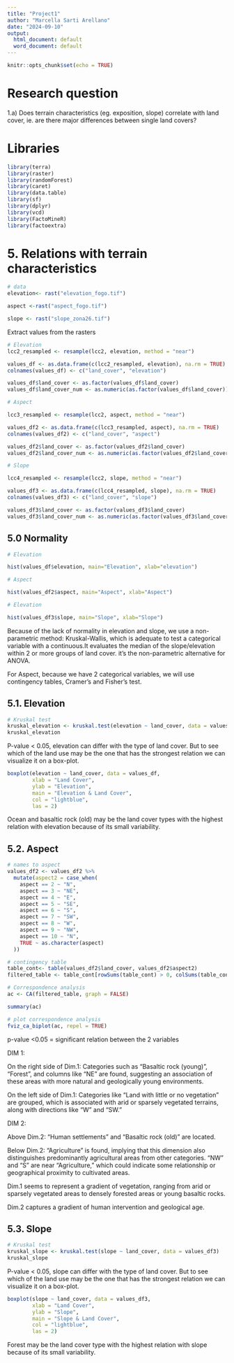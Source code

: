 ---
title: "Project1"
author: "Marcella Sarti Arellano"
date: "2024-09-10"
output:
  html_document: default
  word_document: default
---

```{r setup, include=FALSE}
knitr::opts_chunk$set(echo = TRUE)
```

# Research question
1.a)
Does terrain characteristics (eg. exposition, slope) correlate with land cover, ie. are there major differences between single land covers?

# Libraries
```{r}
library(terra)
library(raster)
library(randomForest)
library(caret)
library(data.table)
library(sf)
library(dplyr)
library(vcd)
library(FactoMineR)
library(factoextra)
```

# 5. Relations with terrain characteristics

```{r}
# data
elevation<- rast("elevation_fogo.tif")

aspect <-rast("aspect_fogo.tif")

slope <- rast("slope_zona26.tif")

```

Extract values from the rasters

```{r}
# Elevation 
lcc2_resampled <- resample(lcc2, elevation, method = "near")

values_df <- as.data.frame(c(lcc2_resampled, elevation), na.rm = TRUE)
colnames(values_df) <- c("land_cover", "elevation")

values_df$land_cover <- as.factor(values_df$land_cover)
values_df$land_cover_num <- as.numeric(as.factor(values_df$land_cover))

# Aspect

lcc3_resampled <- resample(lcc2, aspect, method = "near")

values_df2 <- as.data.frame(c(lcc3_resampled, aspect), na.rm = TRUE)
colnames(values_df2) <- c("land_cover", "aspect")

values_df2$land_cover <- as.factor(values_df2$land_cover)
values_df2$land_cover_num <- as.numeric(as.factor(values_df2$land_cover))

# Slope

lcc4_resampled <- resample(lcc2, slope, method = "near")

values_df3 <- as.data.frame(c(lcc4_resampled, slope), na.rm = TRUE)
colnames(values_df3) <- c("land_cover", "slope")

values_df3$land_cover <- as.factor(values_df3$land_cover)
values_df3$land_cover_num <- as.numeric(as.factor(values_df3$land_cover))


```

## 5.0 Normality 

```{r}
# Elevation

hist(values_df$elevation, main="Elevation", xlab="elevation")

```
```{r}
# Aspect

hist(values_df2$aspect, main="Aspect", xlab="Aspect")

```

```{r}
# Elevation

hist(values_df3$slope, main="Slope", xlab="Slope")

```
Because of the lack of normality in elevation and slope, we use a non-parametric method: Kruskal-Wallis, which is adequate to test a categorical variable with a continuous.It evaluates the median of the slope/elevation within 2 or more groups of land cover. it's the non-parametric alternative for ANOVA.

For Aspect, because we have 2 categorical variables, we will use contingency tables, Cramer's and Fisher's test.

## 5.1. Elevation


```{r}
# Kruskal test
kruskal_elevation <- kruskal.test(elevation ~ land_cover, data = values_df)
kruskal_elevation
```
P-value < 0.05, elevation can differ with the type of land cover. But to see which of the land use may be the one that has the strongest relation we can visualize it on a box-plot.

```{r}
boxplot(elevation ~ land_cover, data = values_df, 
        xlab = "Land Cover", 
        ylab = "Elevation", 
        main = "Elevation & Land Cover",
        col = "lightblue", 
        las = 2)
```
Ocean and basaltic rock (old) may be the land cover types with the highest relation with elevation because of its small variability.

## 5.2. Aspect

```{r}
# names to aspect
values_df2 <- values_df2 %>%
  mutate(aspect2 = case_when(
    aspect == 2 ~ "N",
    aspect == 3 ~ "NE",
    aspect == 4 ~ "E",
    aspect == 5 ~ "SE",
    aspect == 6 ~ "S",
    aspect == 7 ~ "SW",
    aspect == 8 ~ "W",
    aspect == 9 ~ "NW",
    aspect == 10 ~ "N",
    TRUE ~ as.character(aspect)
  ))

# contingency table
table_cont<- table(values_df2$land_cover, values_df2$aspect2)
filtered_table <- table_cont[rowSums(table_cont) > 0, colSums(table_cont) > 0]


```

```{r}
# Correspondence analysis
ac <- CA(filtered_table, graph = FALSE)

summary(ac)

```
```{r}
# plot correspondence analysis
fviz_ca_biplot(ac, repel = TRUE)

```
p-value <0.05 = significant relation between the 2 variables

DIM 1:

On the right side of Dim.1: Categories such as "Basaltic rock (young)", "Forest", and columns like "NE" are found, suggesting an association of these areas with more natural and geologically young environments.

On the left side of Dim.1: Categories like "Land with little or no vegetation" are grouped, which is associated with arid or sparsely vegetated terrains, along with directions like "W" and "SW."

DIM 2:

Above Dim.2: "Human settlements" and "Basaltic rock (old)" are located.

Below Dim.2: "Agriculture" is found, implying that this dimension also distinguishes predominantly agricultural areas from other categories. "NW" and "S" are near "Agriculture," which could indicate some relationship or geographical proximity to cultivated areas.

Dim.1 seems to represent a gradient of vegetation, ranging from arid or sparsely vegetated areas to densely forested areas or young basaltic rocks.

Dim.2 captures a gradient of human intervention and geological age.


## 5.3. Slope
```{r}
# Kruskal test
kruskal_slope <- kruskal.test(slope ~ land_cover, data = values_df3)
kruskal_slope
```
P-value < 0.05, slope can differ with the type of land cover. But to see which of the land use may be the one that has the strongest relation we can visualize it on a box-plot.

```{r}
boxplot(slope ~ land_cover, data = values_df3, 
        xlab = "Land Cover", 
        ylab = "Slope", 
        main = "Slope & Land Cover",
        col = "lightblue", 
        las = 2)
```

Forest may be the land cover type with the highest relation with slope because of its small variability.
